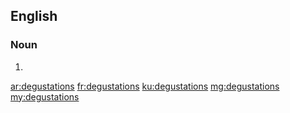 ==English==

===Noun===
{{head|en|plural}}

# {{plural of|degustation|lang=en|nocat=1}}

[[ar:degustations]]
[[fr:degustations]]
[[ku:degustations]]
[[mg:degustations]]
[[my:degustations]]